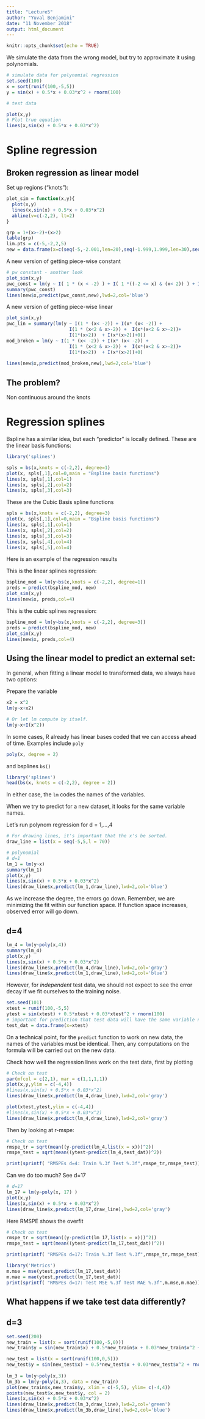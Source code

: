 ```yaml
---
title: "Lecture5"
author: "Yuval Benjamini"
date: "11 November 2018"
output: html_document
---
```


```r
knitr::opts_chunk$set(echo = TRUE)
```

We simulate the data from the wrong model, but try to 
approximate it using polynomials.

```r
# simulate data for polynomial regression
set.seed(100)
x = sort(runif(100,-5,5))
y = sin(x) + 0.5*x + 0.03*x^2 + rnorm(100)

# test data

plot(x,y)
# Plot true equation
lines(x,sin(x) + 0.5*x + 0.03*x^2)

```

# Spline regression

## Broken regression as linear model

Set up regions ("knots"):

```r
plot_sim = function(x,y){
  plot(x,y)
  lines(x,sin(x) + 0.5*x + 0.03*x^2)
  abline(v=c(-2,2), lt=2)
}

grp = 1+(x>-2)+(x>2)
table(grp)
lim.pts = c(-5,-2,2,5)
new = data.frame(x=c(seq(-5,-2.001,len=20),seq(-1.999,1.999,len=30),seq(2.001,5,len=20)))


```

A new version of getting piece-wise constant

```r
# pw constant - another look
plot_sim(x,y)
pwc_const = lm(y ~ I( 1 * (x < -2) ) + I( 1 *((-2 <= x) & (x< 2)) ) + I(1 * ( 2 <= x) ) + 0)  
summary(pwc_const)
lines(new$x,predict(pwc_const,new),lwd=2,col='blue')
```

A new version of getting piece-wise linear

```r
plot_sim(x,y)
pwc_lin = summary(lm(y ~ I(1 * (x< -2)) + I(x* (x< -2)) + 
                       I(1 * (x<2 & x>-2)) +  I(x*(x<2 & x>-2))+ 
                       I(1*(x>2))  + I(x*(x>2))+0))
mod_broken = lm(y ~ I(1 * (x< -2)) + I(x* (x< -2)) + 
                       I(1 * (x<2 & x>-2)) +  I(x*(x<2 & x>-2))+ 
                       I(1*(x>2))  + I(x*(x>2))+0)
                       
lines(new$x,predict(mod_broken,new),lwd=2,col='blue')
```

## The problem?

Non continuous around the knots


# Regression splines

Bspline has a similar idea, but each "predictor" is locally defined.
These are the linear basis functions:

```r
library('splines')

spls = bs(x,knots = c(-2,2), degree=1)
plot(x, spls[,1],col=0,main = "Bspline basis functions")
lines(x, spls[,1],col=1)
lines(x, spls[,2],col=2)
lines(x, spls[,3],col=3)
```

These are the Cubic Basis spline functions

```r
spls = bs(x,knots = c(-2,2), degree=3)
plot(x, spls[,1],col=0,main = "Bspline basis functions")
lines(x, spls[,1],col=1)
lines(x, spls[,2],col=2)
lines(x, spls[,3],col=3)
lines(x, spls[,4],col=4)
lines(x, spls[,5],col=4)
```

Here is an example of the regression results

This is the linear splines regression: 

```r
bspline_mod = lm(y~bs(x,knots = c(-2,2), degree=1))
preds = predict(bspline_mod, new)
plot_sim(x,y)
lines(new$x, preds,col=4)
```

This is the cubic splines regression:

```r
bspline_mod = lm(y~bs(x,knots = c(-2,2), degree=3))
preds = predict(bspline_mod, new)
plot_sim(x,y)
lines(new$x, preds,col=4)

```

## Using the linear model to predict an external set: 

In general, when fitting a linear model to transformed data, 
we always have two options:

Prepare the variable
```r
x2 = x^2
lm(y~x+x2)
```

```r
# Or let lm compute by itself. 
lm(y~x+I(x^2))
```

In some cases, R already has linear bases coded that we 
can access ahead of time. Examples include `poly`
```r
poly(x, degree = 2)
```
and bsplines `bs()`

```r
library('splines')
head(bs(x, knots = c(-2,2), degree = 2))
```

In either case, the `lm` codes the names of the variables. 

When we try to predict for a new dataset, it looks for 
the same variable names. 

Let's run polynom regression for d = 1,...,4
```r
# For drawing lines, it's important that the x's be sorted.
draw_line = list(x = seq(-5,5,l = 70))

# polynomial
# d=1
lm_1 = lm(y~x)
summary(lm_1)
plot(x,y)
lines(x,sin(x) + 0.5*x + 0.03*x^2)
lines(draw_line$x,predict(lm_1,draw_line),lwd=2,col='blue')
```
As we increase the degree, the errors go down. 
Remember, we are minimizing the fit within our function space. If function space increases, observed error will go down. 

## d=4
```r

lm_4 = lm(y~poly(x,4))
summary(lm_4)
plot(x,y)
lines(x,sin(x) + 0.5*x + 0.03*x^2)
lines(draw_line$x,predict(lm_4,draw_line),lwd=2,col='gray')
lines(draw_line$x,predict(lm_1,draw_line),lwd=2,col='blue')

```

However, for *independent* test data, we should not expect to see the error decay if we fit ourselves to the training noise. 

```r
set.seed(101)
xtest = runif(100,-5,5)
ytest = sin(xtest) + 0.5*xtest + 0.03*xtest^2 + rnorm(100)
# important for prediction that test data will have the same variable name
test_dat = data.frame(x=xtest)
```

On a technical point, for the `predict` function to 
work on new data, the names of the variables must be identical. Then, any computations on the formula will be carried out on the new data.


Check how well the regression lines work on the test data, 
first by plotting
```r
# Check on test
par(mfcol = c(2,1), mar = c(1,1,1,1))
plot(x,y,ylim = c(-4,4))
#lines(x,sin(x) + 0.5*x + 0.03*x^2)
lines(draw_line$x,predict(lm_4,draw_line),lwd=2,col='gray')

plot(xtest,ytest,ylim = c(-4,4))
#lines(x,sin(x) + 0.5*x + 0.03*x^2)
lines(draw_line$x,predict(lm_4,draw_line),lwd=2,col='gray')

```

Then by looking at r-mspe:

```r
# Check on test
rmspe_tr = sqrt(mean((y-predict(lm_4,list(x = x)))^2))
rmspe_test = sqrt(mean((ytest-predict(lm_4,test_dat))^2))

print(sprintf( "RMSPEs d=4: Train %.3f Test %.3f",rmspe_tr,rmspe_test))
```

Can we do too much? See d=17
```r
# d=17
lm_17 = lm(y~poly(x, 17) )
plot(x,y)
lines(x,sin(x) + 0.5*x + 0.03*x^2)
lines(draw_line$x,predict(lm_17,draw_line),lwd=2,col='gray')
```

Here RMSPE shows the overfit

```r
# Check on test
rmspe_tr = sqrt(mean((y-predict(lm_17,list(x = x)))^2))
rmspe_test = sqrt(mean((ytest-predict(lm_17,test_dat))^2))

print(sprintf( "RMSPEs d=17: Train %.3f Test %.3f",rmspe_tr,rmspe_test))

library('Metrics') 
m.mse = mse(ytest,predict(lm_17,test_dat))
m.mae = mae(ytest,predict(lm_17,test_dat))
print(sprintf( "RMSPEs d=17: Test MSE %.3f Test MAE %.3f",m.mse,m.mae))

```

## What happens if we take test data differently?

## d=3
```r
set.seed(200)
new_train = list(x = sort(runif(100,-5,0)))
new_train$y = sin(new_train$x) + 0.5*new_train$x + 0.03*new_train$x^2 + rnorm(100)

new_test = list(x = sort(runif(100,0,5)))
new_test$y = sin(new_test$x) + 0.5*new_test$x + 0.03*new_test$x^2 + rnorm(100)
    
lm_3 = lm(y~poly(x,3))
lm_3b = lm(y~poly(x,3), data = new_train)
plot(new_train$x,new_train$y, xlim = c(-5,5), ylim= c(-4,4))
points(new_test$x,new_test$y, col = 2)
lines(x,sin(x) + 0.5*x + 0.03*x^2)
lines(draw_line$x,predict(lm_3,draw_line),lwd=2,col='green')
lines(draw_line$x,predict(lm_3b,draw_line),lwd=2,col='blue')

```


